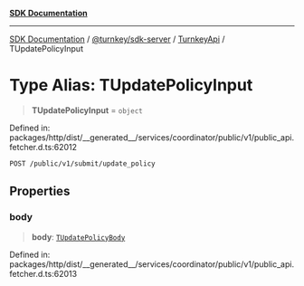 [**SDK Documentation**](../../../../../README.mdx)

***

[SDK Documentation](../../../../../packages.mdx) / [@turnkey/sdk-server](../../../README.mdx) / [TurnkeyApi](../README.mdx) / TUpdatePolicyInput

# Type Alias: TUpdatePolicyInput

> **TUpdatePolicyInput** = `object`

Defined in: packages/http/dist/\_\_generated\_\_/services/coordinator/public/v1/public\_api.fetcher.d.ts:62012

`POST /public/v1/submit/update_policy`

## Properties

### body

> **body**: [`TUpdatePolicyBody`](TUpdatePolicyBody.mdx)

Defined in: packages/http/dist/\_\_generated\_\_/services/coordinator/public/v1/public\_api.fetcher.d.ts:62013
